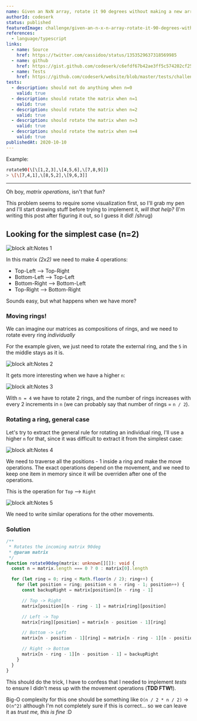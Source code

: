 ```yaml
---
name: Given an NxN array, rotate it 90 degrees without making a new array
authorId: codeserk
status: published
featuredImage: challenge/given-an-n-x-n-array-rotate-it-90-degrees-without-making-a-new-array/header
references:
  - language/typescript
links:
  - name: Source
    href: https://twitter.com/cassidoo/status/1353529637318569985
  - name: github
    href: https://gist.github.com/codeserk/c6efdf67b42ae3ff5c574202cf252917
  - name: Tests
    href: https://github.com/codeserk/website/blob/master/tests/challenge/given-an-n-x-n-array-rotate-it-90-degrees-without-making-a-new-array.spec.ts
tests:
  - description: should not do anything when n=0
    valid: true
  - description: should rotate the matrix when n=1
    valid: true
  - description: should rotate the matrix when n=2
    valid: true
  - description: should rotate the matrix when n=3
    valid: true
  - description: should rotate the matrix when n=4
    valid: true
publishedAt: 2020-10-10
---
```


Example:

```bash
rotate90(\[\[1,2,3],\[4,5,6],\[7,8,9]])
> \[\[7,4,1],\[8,5,2],\[9,6,3]]
```

---

Oh boy, _matrix operations_, isn't that fun?

This problem seems to require some visualization first, so I'll grab my pen and I'll start drawing stuff before trying to implement it, _will that help?_ (I'm writing this post after figuring it out, so I guess it did! /shrug)

## Looking for the simplest case (n=2)

![block alt:Notes 1](/image/challenge/given-an-n-x-n-array-rotate-it-90-degrees-without-making-a-new-array/notes-1.png)

In this matrix _(2x2)_ we need to make 4 operations:

- Top-Left --> Top-Right
- Bottom-Left --> Top-Left
- Bottom-Right --> Bottom-Left
- Top-Right --> Bottom-Right

Sounds easy, but what happens when we have more?

### Moving rings!

We can imagine our matrices as compositions of rings, and we need to rotate every ring _individually_

For the example given, we just need to rotate the external ring, and the `5` in the middle stays as it is.

![block alt:Notes 2](/image/challenge/given-an-n-x-n-array-rotate-it-90-degrees-without-making-a-new-array/notes-2.png)

It gets more interesting when we have a higher `n`:

![block alt:Notes 3](/image/challenge/given-an-n-x-n-array-rotate-it-90-degrees-without-making-a-new-array/notes-3.png)

With `n = 4` we have to rotate 2 rings, and the number of rings increases with every 2 increments in `n` (we can probably say that number of rings = `n / 2`).

### Rotating a ring, general case

Let's try to extract the general rule for rotating an individual ring, I'll use a higher `n` for that, since it was difficult to extract it from the simplest case:

![block alt:Notes 4](/image/challenge/given-an-n-x-n-array-rotate-it-90-degrees-without-making-a-new-array/notes-4.png)

We need to traverse all the positions - 1 inside a ring and make the move operations. The exact operations depend on the movement, and we need to keep one item in memory since it will be overriden after one of the operations.

This is the operation for `Top` --> `Right`

![block alt:Notes 5](/image/challenge/given-an-n-x-n-array-rotate-it-90-degrees-without-making-a-new-array/notes-5.png)

We need to write similar operations for the other movements.

### Solution

```ts
/**
 * Rotates the incoming matrix 90deg
 * @param matrix
 */
function rotate90deg(matrix: unknown[][]): void {
  const n = matrix.length === 0 ? 0 : matrix[0].length

  for (let ring = 0; ring < Math.floor(n / 2); ring++) {
    for (let position = ring; position < n - ring - 1; position++) {
      const backupRight = matrix[position][n - ring - 1]

      // Top -> Right
      matrix[position][n - ring - 1] = matrix[ring][position]

      // Left -> Top
      matrix[ring][position] = matrix[n - position - 1][ring]

      // Bottom -> Left
      matrix[n - position - 1][ring] = matrix[n - ring - 1][n - position - 1]

      // Right -> Bottom
      matrix[n - ring - 1][n - position - 1] = backupRight
    }
  }
}
```

This should do the trick, I have to confess that I needed to implement _tests_ to ensure I didn't mess up with the movement operations (**TDD FTW!**).

Big-O complexity for this one should be something like `O(n / 2 * n / 2)` -> `O(n^2)` although I'm not completely sure if this is correct... so we can leave it as _trust me, this is fine_ :D
